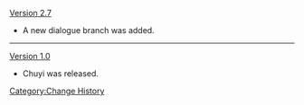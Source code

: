 [[Version 2.7]]
* A new dialogue branch was added.
----
[[Version 1.0]]
* Chuyi was released.
<noinclude>[[Category:Change History]]</noinclude>
